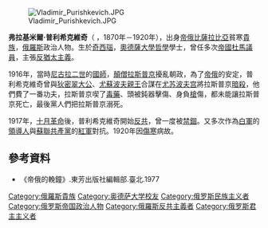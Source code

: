 [[Image:Vladimir_Purishkevich.JPG|thumb]]

'''弗拉基米爾·普利希克維奇'''（ {{lang-ru|Владимир Митрофанович Пуришкевич}}，1870年－1920年），出身[[帝俄|帝俄]][[比薩拉比亞|比薩拉比亞]]貧寒[[貴族|貴族]]，[[俄羅斯|俄羅斯]]政治人物。生於[[奇西瑙|奇西瑙]]，[[奧德薩大學|奧德薩大學]][[哲學|哲學]]學士，曾任多次[[帝國杜馬|帝國杜馬]][[議員|議員]]，主張[[反猶太主義|反猶太主義]]。

1916年，當時[[尼古拉二世|尼古拉二世]]的[[國師|國師]]，[[顛僧|顛僧]][[拉斯普京|拉斯普京]]擾亂朝政，為了[[帝俄|帝俄]]的安定，普利希克維奇曾與[[德米特里·巴甫洛维奇|狄密翠]][[大公|大公]]、[[費利克斯·尤蘇波夫|尤蘇波夫]][[親王|親王]]合謀在[[尤苏波夫宫|尤苏波夫宫]]將拉斯普京[[暗殺|暗殺]]，他們費了一番功夫，拉斯普京喫了[[毒藥|毒藥]]、頭被鈍器擊傷、身負[[槍|槍]]傷，都未能讓拉斯普京死亡，最後黨人們把拉斯普京溺死。

1917年，[[十月革命|十月革命]]後，普利希克維奇開始[[反共|反共]]，曾一度被[[禁錮|禁錮]]。又多次作為[[白軍|白軍]]的[[領導人|領導人]]與[[蘇聯共產黨|蘇聯共產黨]]的[[紅軍|紅軍]]對抗。1920年因[[傷寒|傷寒]]病故。

==參考資料==
*《帝俄的輓鐘》.東芳出版社編輯部.臺北.1977

[[Category:俄羅斯貴族|Category:俄羅斯貴族]]
[[Category:奥德萨大学校友|Category:奥德萨大学校友]]
[[Category:俄罗斯民族主义者|Category:俄罗斯民族主义者]]
[[Category:俄罗斯帝国政治人物|Category:俄罗斯帝国政治人物]]
[[Category:俄羅斯反共主義者|Category:俄羅斯反共主義者]]
[[Category:俄罗斯君主主义者|Category:俄罗斯君主主义者]]
{{Authority control}}